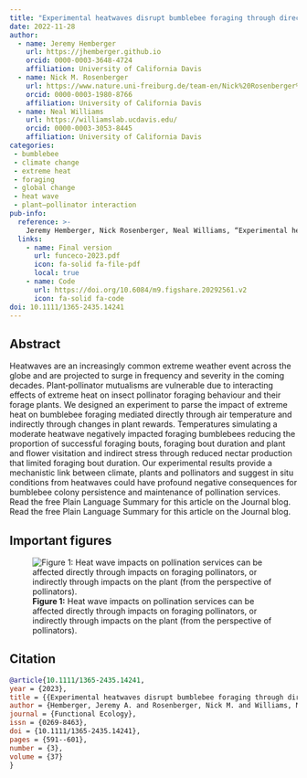 ```yaml
---
title: "Experimental heatwaves disrupt bumblebee foraging through direct heat effects and reduced nectar production"
date: 2022-11-28
author:
  - name: Jeremy Hemberger
    url: https://jhemberger.github.io
    orcid: 0000-0003-3648-4724
    affiliation: University of California Davis
  - name: Nick M. Rosenberger
    url: https://www.nature.uni-freiburg.de/team-en/Nick%20Rosenberger%20
    orcid: 0000-0003-1980-8766
    affiliation: University of California Davis
  - name: Neal Williams
    url: https://williamslab.ucdavis.edu/
    orcid: 0000-0003-3053-8445
    affiliation: University of California Davis
categories:
 - bumblebee
 - climate change
 - extreme heat
 - foraging
 - global change
 - heat wave
 - plant–pollinator interaction
pub-info:
  reference: >-
    Jeremy Hemberger, Nick Rosenberger, Neal Williams, “Experimental heatwaves disrupt bumblebee foraging through direct heat effects and reduced nectar production” <em>Functional Ecology</em> 2023, doi: <a href="https://doi.org/10.1111/1365-2435.14241"><code>10.1111/1365-2435.14241</code></a>
  links:
    - name: Final version
      url: funceco-2023.pdf
      icon: fa-solid fa-file-pdf
      local: true
    - name: Code
      url: https://doi.org/10.6084/m9.figshare.20292561.v2
      icon: fa-solid fa-code
doi: 10.1111/1365-2435.14241
---
```


## Abstract

Heatwaves are an increasingly common extreme weather event across the globe and are projected to surge in frequency and severity in the coming decades. Plant‐pollinator mutualisms are vulnerable due to interacting effects of extreme heat on insect pollinator foraging behaviour and their forage plants. We designed an experiment to parse the impact of extreme heat on bumblebee foraging mediated directly through air temperature and indirectly through changes in plant rewards. Temperatures simulating a moderate heatwave negatively impacted foraging bumblebees reducing the proportion of successful foraging bouts, foraging bout duration and plant and flower visitation and indirect stress through reduced nectar production that limited foraging bout duration. Our experimental results provide a mechanistic link between climate, plants and pollinators and suggest in situ conditions from heatwaves could have profound negative consequences for bumblebee colony persistence and maintenance of pollination services. Read the free Plain Language Summary for this article on the Journal blog. Read the free Plain Language Summary for this article on the Journal blog.

## Important figures

![<strong>Figure 1:</strong> Heat wave impacts on pollination services can be affected directly through impacts on foraging pollinators, or indirectly through impacts on the plant (from the perspective of pollinators). ](concept-fig.png)

## Citation

``` bibtex
@article{10.1111/1365-2435.14241, 
year = {2023}, 
title = {{Experimental heatwaves disrupt bumblebee foraging through direct heat effects and reduced nectar production}}, 
author = {Hemberger, Jeremy A. and Rosenberger, Nick M. and Williams, Neal M.}, 
journal = {Functional Ecology}, 
issn = {0269-8463}, 
doi = {10.1111/1365-2435.14241}, 
pages = {591--601}, 
number = {3}, 
volume = {37}
}
```
